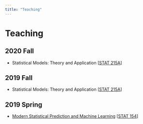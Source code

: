 ```yaml
---
title: "Teaching"
---
```


# Teaching

## 2020 Fall

- Statistical Models: Theory and Application  [[STAT 215A](https://classes.berkeley.edu/content/2019-Fall-STAT-215A-001-LEC-001)]

## 2019 Fall

- Statistical Models: Theory and Application  [[STAT 215A](https://classes.berkeley.edu/content/2019-Fall-STAT-215A-001-LEC-001)]

## 2019 Spring

- [Modern Statistical Prediction and Machine Learning](https://stat154.github.io/logistics/)  [[STAT 154](https://classes.berkeley.edu/content/2019-Spring-STAT-154-001-LEC-001)]

